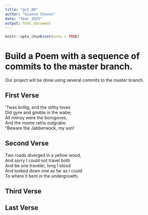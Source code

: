 ```yaml
---
title: "git_00"
author: "Gianna Chevez"
date: "Year 2025"
output: html_document
---
```


```r
knitr::opts_chunk$set(echo = TRUE)
```
# Build a Poem with a sequence of commits to the master branch.
Our project will be done using several commits to the master branch.
<!-- Do not modify or change any text in "!--" bracketed areas such as this --- these are instructions to
you, if you change any of this the git program will notice it and compromise your git merging strategy !-->

## First Verse 
<!--Put the first five lines of a poem by Lewis Carrol in this section!-->
’Twas brillig, and the slithy toves     
Did gyre and gimble in the wabe;     
All mimsy were the borogoves,     
And the mome raths outgrabe.     
“Beware the Jabberwock, my son!     

## Second Verse
<!--Put the first five lines of a poem by Robert Frost here!-->
Two roads diverged in a yellow wood,     
And sorry I could not travel both     
And be one traveler, long I stood     
And looked down one as far as I could     
To where it bent in the undergrowth;     

## Third Verse
<!--Put the first two verses of The Walrus and the Carpenter here!-->

## Last Verse
<!--Put a short poem of your choice 8-20 lines,here!-->
